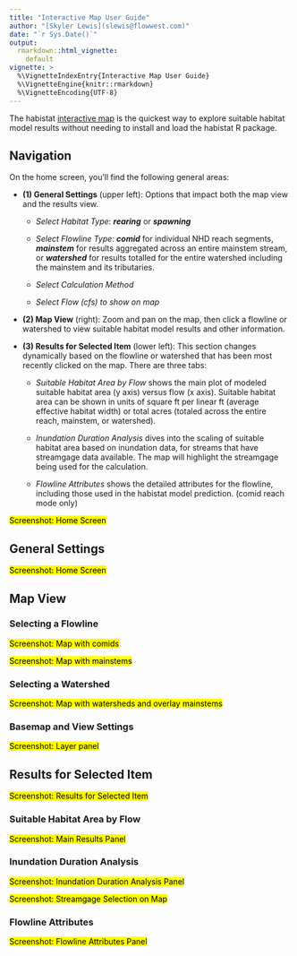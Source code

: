 ```yaml
---
title: "Interactive Map User Guide"
author: "[Skyler Lewis](slewis@flowwest.com)"
date: "`r Sys.Date()`"
output: 
  rmarkdown::html_vignette:
    default
vignette: >
  %\VignetteIndexEntry{Interactive Map User Guide}
  %\VignetteEngine{knitr::rmarkdown}
  %\VignetteEncoding{UTF-8}
---
```


The habistat [interactive map](https://flowwest.shinyapps.io/habistat) is the quickest way to explore suitable habitat model results without needing to install and load the habistat R package. 

## Navigation

On the home screen, you'll find the following general areas:

- **(1) General Settings** (upper left): Options that impact both the map view and the results view.

  - *Select Habitat Type*: ***rearing*** or ***spawning***

  - *Select Flowline Type*: ***comid*** for individual NHD reach segments, ***mainstem*** for results aggregated across an entire mainstem stream, or ***watershed*** for results totalled for the entire watershed including the mainstem and its tributaries.
  
  - *Select Calculation Method*
  
  - *Select Flow (cfs) to show on map*

- **(2) Map View** (right): Zoom and pan on the map, then click a flowline or watershed to view suitable habitat model results and other information.

- **(3) Results for Selected Item** (lower left): This section changes dynamically based on the flowline or watershed that has been most recently clicked on the map. There are three tabs:

  - *Suitable Habitat Area by Flow* shows the main plot of modeled suitable habitat area (y axis) versus flow (x axis). Suitable habitat area can be shown in units of square ft per linear ft (average effective habitat width) or total acres (totaled across the entire reach, mainstem, or watershed).
  
  - *Inundation Duration Analysis* dives into the scaling of suitable habitat area based on inundation data, for streams that have streamgage data available. The map will highlight the streamgage being used for the calculation.
  
  - *Flowline Attributes* shows the detailed attributes for the flowline, including those used in the habistat model prediction. (comid reach mode only)
  
<mark>Screenshot: Home Screen</mark>

## General Settings

<mark>Screenshot: Home Screen</mark>

## Map View

### Selecting a Flowline

<mark>Screenshot: Map with comids</mark>

<mark>Screenshot: Map with mainstems</mark>

### Selecting a Watershed

<mark>Screenshot: Map with watersheds and overlay mainstems</mark>

### Basemap and View Settings

<mark>Screenshot: Layer panel</mark>

## Results for Selected Item

<mark>Screenshot: Results for Selected Item</mark>

### Suitable Habitat Area by Flow

<mark>Screenshot: Main Results Panel</mark>

### Inundation Duration Analysis

<mark>Screenshot: Inundation Duration Analysis Panel</mark>

<mark>Screenshot: Streamgage Selection on Map</mark>

### Flowline Attributes

<mark>Screenshot: Flowline Attributes Panel</mark>
